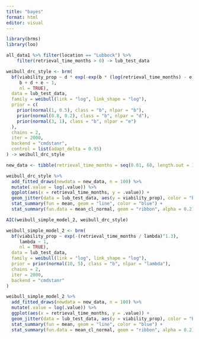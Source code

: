```yaml
---
title: "bayes"
format: html
editor: visual
---
```


```r
library(brms)
library(loo)
```

```r
all_data1 %>% filter(location == "Lubbock") %>% 
    filter(retrieval_time_months > 0) -> lub_test_data
```

```r
weibull_drc_style <- brm(
  bf(viability_prop ~ d * exp(-exp(b * (log(retrieval_time_months) - e))),
     b + d + e ~ 1,
     nl = TRUE),
  data = lub_test_data,
  family = weibull(link = "log", link_shape = "log"),
  prior = c(
    prior(normal(1, 0.5), class = "b", nlpar = "b"),
    prior(normal(0.8, 0.2), class = "b", nlpar = "d"),
    prior(normal(3, 1), class = "b", nlpar = "e")
  ),
  chains = 2,
  iter = 2000,
  backend = "cmdstanr",
  control = list(adapt_delta = 0.95)
) -> weibull_drc_style
```



```r
new_data <- tibble(retrieval_time_months = seq(0.01, 60, length.out = 100))

weibull_drc_style %>%
  add_fitted_draws(newdata = new_data, n = 100) %>%
  mutate(.value = log(.value)) %>%
  ggplot(aes(x = retrieval_time_months, y = .value)) +
  geom_jitter(data = lub_test_data, aes(y = viability_prop), color = "black", alpha = 0.6) +
  stat_summary(fun = mean, geom = "line", color = "blue") +
  stat_summary(fun.data = mean_cl_normal, geom = "ribbon", alpha = 0.2)
```

```r
AIC(weibull_simple_model_2, weibull_drc_style)
```




```r
weibull_simple_model_2 <- brm(
  bf(viability_prop ~ exp(-(retrieval_time_months / lambda)^1.3),
     lambda ~ 1,
     nl = TRUE),
  data = lub_test_data,
  family = weibull(link = "log", link_shape = "log"),
  prior = prior(normal(10, 5), class = "b", nlpar = "lambda"),
  chains = 2,
  iter = 2000,
  backend = "cmdstanr"
)
```




```r
weibull_simple_model_2 %>%
  add_fitted_draws(newdata = new_data, n = 100) %>%
  mutate(.value = log(.value)) %>%
  ggplot(aes(x = retrieval_time_months, y = .value)) +
  geom_jitter(data = lub_test_data, aes(y = viability_prop), color = "black", alpha = 0.6) +
  stat_summary(fun = mean, geom = "line", color = "blue") +
  stat_summary(fun.data = mean_cl_normal, geom = "ribbon", alpha = 0.2)
```
































